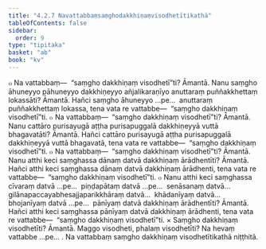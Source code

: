 ```yaml
---
title: "4.2.7 Navattabbaṃsaṃghodakkhiṇaṃvisodhetītikathā"
tableOfContents: false
sidebar:
  order: 9
type: "tipitaka"
basket: "ab"
book: "kv"
---
```



<DynamicBreadcrumb />

<Division number="793" book="kv">

<Paragraph number="2473" book="kv">
๐ Na vattabbaṃ—  “saṃgho dakkhiṇaṃ visodhetī”ti? Āmantā. Nanu saṃgho āhuneyyo pāhuneyyo dakkhiṇeyyo añjalikaraṇīyo anuttaraṃ puññakkhettaṃ lokassāti? Āmantā. Hañci saṃgho āhuneyyo …pe…  anuttaraṃ puññakkhettaṃ lokassa, tena vata re vattabbe—  “saṃgho dakkhiṇaṃ visodhetī”ti.
</Paragraph>

<Paragraph number="2474" book="kv">
๐ Na vattabbaṃ—  “saṃgho dakkhiṇaṃ visodhetī”ti? Āmantā. Nanu cattāro purisayugā aṭṭha purisapuggalā dakkhiṇeyyā vuttā bhagavatāti? Āmantā. Hañci cattāro purisayugā aṭṭha purisapuggalā dakkhiṇeyyā vuttā bhagavatā, tena vata re vattabbe—  “saṃgho dakkhiṇaṃ visodhetī”ti.
</Paragraph>

<Paragraph number="2475" book="kv">
๐ Na vattabbaṃ—  “saṃgho dakkhiṇaṃ visodhetī”ti? Āmantā. Nanu atthi keci saṃghassa dānaṃ datvā dakkhiṇaṃ ārādhentīti? Āmantā. Hañci atthi keci saṃghassa dānaṃ datvā dakkhiṇaṃ ārādhenti, tena vata re vattabbe—  “saṃgho dakkhiṇaṃ visodhetī”ti.
</Paragraph>

<Paragraph number="2476" book="kv">
๐ Nanu atthi keci saṃghassa cīvaraṃ datvā …pe…  piṇḍapātaṃ datvā …pe…  senāsanaṃ datvā…  gilānapaccayabhesajjaparikkhāraṃ datvā…  khādanīyaṃ datvā…  bhojanīyaṃ datvā …pe…  pānīyaṃ datvā dakkhiṇaṃ ārādhentīti? Āmantā. Hañci atthi keci saṃghassa pānīyaṃ datvā dakkhiṇaṃ ārādhenti, tena vata re vattabbe—  “saṃgho dakkhiṇaṃ visodhetī”ti.
</Paragraph>

</Division>
<Division number="794" book="kv">

<Paragraph number="2477" book="kv">
× Saṃgho dakkhiṇaṃ visodhetīti? Āmantā. Maggo visodheti, phalaṃ visodhetīti? Na hevaṃ vattabbe …pe… .

</Paragraph>
</Division>

<Paragraph number="2478" type="center" book="kv">
Na vattabbaṃ saṃgho dakkhiṇaṃ visodhetītikathā niṭṭhitā.
</Paragraph>